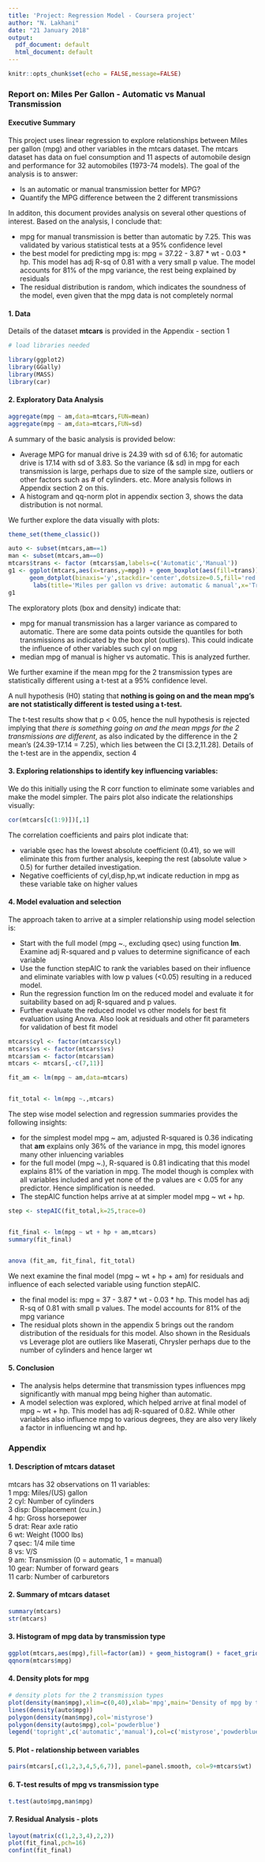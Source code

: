 ```yaml
---
title: 'Project: Regression Model - Coursera project'
author: "N. Lakhani"
date: "21 January 2018"
output:
  pdf_document: default
  html_document: default
---
```



```r
knitr::opts_chunk$set(echo = FALSE,message=FALSE)

```



### Report on: Miles Per Gallon - Automatic vs Manual Transmission
  

#### Executive Summary 

This project uses linear regression to explore relationships between Miles per gallon (mpg) and other variables in the mtcars dataset. The mtcars dataset has data on fuel consumption and 11 aspects of automobile design and performance for 32 automobiles (1973-74 models). The goal of the analysis is to answer: 

* Is an automatic or manual transmission better for MPG?
* Quantify the MPG difference between the 2 different transmissions


In additon, this document provides analysis on several other questions of interest.
Based on the analysis, I conclude that:

* mpg for manual transmission is better than automatic by 7.25. This was validated by various statistical tests at a 95% confidence level
* the best model for predicting mpg is: mpg = 37.22 - 3.87 * wt - 0.03 * hp. This model has adj R-sq of 0.81 with a very small p value.  The model accounts for 81% of the mpg variance, the rest being explained by residuals
* The residual distribution is random, which indicates the soundness of the model, even given that the mpg data is not completely normal


#### 1. Data

Details of the dataset **mtcars** is provided in the Appendix - section 1
   

```r
# load libraries needed

library(ggplot2)
library(GGally)
library(MASS)
library(car)


```


#### 2. Exploratory Data Analysis


```r

aggregate(mpg ~ am,data=mtcars,FUN=mean)
aggregate(mpg ~ am,data=mtcars,FUN=sd)
```



A summary of the basic analysis is provided below:

* Average MPG for manual drive is 24.39 with sd of 6.16; for automatic drive is 17.14 with sd of 3.83. So the variance (& sd) in mpg for each transmission is large, perhaps due to size of the sample size, outliers or other factors such as # of cylinders. etc. More analysis follows in Appendix section 2 on this. 
* A histogram and qq-norm plot in appendix section 3, shows the data distribution is not normal.  

We further explore the data visually with plots:


```r

theme_set(theme_classic())

auto <- subset(mtcars,am==1)
man <- subset(mtcars,am==0)
mtcars$trans <- factor (mtcars$am,labels=c('Automatic','Manual'))
g1 <- ggplot(mtcars,aes(x=trans,y=mpg)) + geom_boxplot(aes(fill=trans)) +
      geom_dotplot(binaxis='y',stackdir='center',dotsize=0.5,fill='red',binwidth=1) +
       labs(title='Miles per gallon vs drive: automatic & manual',x='Transmission type',y='MPG')
g1      


```


The exploratory plots (box and density) indicate that:

* mpg for manual transmission has a larger variance as compared to automatic. There are some data points outside the quantiles for both transmissions as indicated by the box plot (outliers). This could indicate the influence of other variables such cyl on mpg 
* median mpg of manual is higher vs automatic. This is analyzed further.


We further examine if the mean mpg for the 2 transmission types are statistically different using a t-test at a 95% confidence level. 

A null hypothesis (H0) stating that **nothing is going on and the mean mpg's are not statistically different is tested using a t-test.**  
  
The t-test results show that p < 0.05, hence the null hypothesis is rejected implying that *there is something going on and the mean mpgs for the 2 transmissions are different*, as also indicated by the difference in the 2 mean's (24.39-17.14 = 7.25), which lies between the CI [3.2,11.28].  Details of the t-test are in the appendix, section 4



#### 3. Exploring relationships to identify key influencing variables:

We do this initially using the R corr function to eliminate some variables and make the model simpler. The pairs plot also indicate the relationships visually:

```r

cor(mtcars[c(1:9)])[,1]


```


The correlation coefficients and pairs plot indicate that:

* variable qsec has the lowest absolute coefficient (0.41), so we will eliminate this from further analysis, keeping the rest (absolute value > 0.5) for further detailed investigation.
* Negative coefficients of cyl,disp,hp,wt indicate reduction in mpg as these variable take on higher values



#### 4. Model evaluation and selection

The approach taken to arrive at a simpler relationship using model selection is:

* Start with the full model (mpg ~., excluding qsec) using function **lm**. Examine adj R-squared and p values to determine significance of each variable 
* Use the function stepAIC to rank the variables based on their influence and eliminate variables with low p values (<0.05) resulting in a reduced model.
* Run the regression function lm on the reduced model and evaluate it for suitability based on adj R-squared and p values. 
* Further evaluate the reduced model vs other models for best fit evaluation using Anova. Also look at residuals and other fit parameters for validation of best fit model

```r

mtcars$cyl <- factor(mtcars$cyl)
mtcars$vs <- factor(mtcars$vs)
mtcars$am <- factor(mtcars$am)
mtcars <- mtcars[,-c(7,11)]

fit_am <- lm(mpg ~ am,data=mtcars)


fit_total <- lm(mpg ~.,mtcars)


```


The step wise model selection and regression summaries provides the following insights:

* for the simplest model mpg ~ am, adjusted R-squared is 0.36 indicating that **am** explains only 36% of the variance in mpg, this model ignores many other inluencing variables
* for the full model (mpg ~.), R-squared is 0.81 indicating that this model  explains 81% of the variation in mpg. The model though is complex with all variables included and yet none of the p values are < 0.05 for any predictor. Hence simplification is needed.
* The stepAIC function helps arrive at at simpler model mpg ~ wt + hp.   


```r
step <- stepAIC(fit_total,k=25,trace=0)


fit_final <- lm(mpg ~ wt + hp + am,mtcars)
summary(fit_final)


anova (fit_am, fit_final, fit_total)

```


We next examine the final model (mpg ~ wt + hp + am) for residuals and influence of each selected variable using function stepAIC.  

* the final model is: mpg = 37 - 3.87 * wt - 0.03 * hp. This model has adj R-sq of 0.81 with small p values.  The model accounts for 81% of the mpg variance
* The residual plots shown in the appendix 5 brings out the random distribution of the residuals for this model. Also shown in the Residuals vs Leverage plot are outliers like Maserati, Chrysler perhaps due to the number of cylinders and hence larger wt


#### 5. Conclusion


* The analysis helps determine that transmission types influences mpg significantly with manual mpg being higher than automatic.   
* A model selection was explored, which helped arrive at  final model of mpg ~ wt + hp. This model has adj R-squared of 0.82. While other variables also influence mpg to various degrees, they are also very likely a factor in influencing wt and hp.



### Appendix

#### 1. Description of mtcars dataset

mtcars has 32 observations on 11 variables:  
 1	 mpg:	  Miles/(US) gallon  
 2	 cyl:	  Number of cylinders  
 3	 disp:	Displacement (cu.in.)  
 4	 hp:	  Gross horsepower  
 5	 drat:  Rear axle ratio  
 6	 wt:	  Weight (1000 lbs)  
 7	 qsec:	1/4 mile time  
 8	 vs:	  V/S  
 9	 am:	  Transmission (0 = automatic, 1 = manual)  
10	 gear:	Number of forward gears  
11	 carb:	Number of carburetors


#### 2. Summary of mtcars dataset

```r

summary(mtcars)
str(mtcars)

```


#### 3. Histogram of mpg data by transmission type

```r
ggplot(mtcars,aes(mpg),fill=factor(am)) + geom_histogram() + facet_grid(am~.) 
qqnorm(mtcars$mpg)

```



#### 4. Density plots for mpg

```r
# density plots for the 2 transmission types 
plot(density(man$mpg),xlim=c(0,40),xlab='mpg',main='Density of mpg by transmission type')
lines(density(auto$mpg))
polygon(density(man$mpg),col='mistyrose')     
polygon(density(auto$mpg),col='powderblue')
legend('topright',c('automatic','manual'),col=c('mistyrose','powderblue'),lty=c(1,1),lwd=c(2,2),bty='')

```

#### 5. Plot - relationship between variables

```r
pairs(mtcars[,c(1,2,3,4,5,6,7)], panel=panel.smooth, col=9+mtcars$wt)

```


#### 6. T-test results of mpg vs transmission type

```r

t.test(auto$mpg,man$mpg)

```

#### 7. Residual Analysis - plots


```r
layout(matrix(c(1,2,3,4),2,2))
plot(fit_final,pch=16)
confint(fit_final)

```


